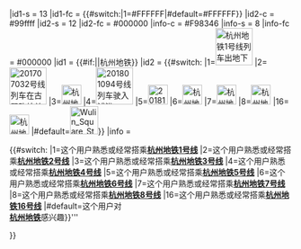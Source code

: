 {{Userbox-2
|border-c = #FFFF78
|border-s = 1
|id1-c    ={{#switch:{{{1}}}
|1={{杭州地铁颜色|1|s}}
|2={{杭州地铁颜色|2|s}}
|3={{杭州地铁颜色|3|s}}
|4={{杭州地铁颜色|4|s}}
|5={{杭州地铁颜色|5|s}}
|6={{杭州地铁颜色|6|s}}
|7={{杭州地铁颜色|7|s}}
|8={{杭州地铁颜色|8|s}}
|16={{杭州地铁颜色|16|s}}
|#default=#ff0000}}
|id1-s    = 13
|id1-fc   = {{#switch:{{{1}}}|1=#FFFFFF|#default=#FFFFFF}}
|id2-c    = #99ffff
|id2-s    = 12
|id2-fc   = #000000
|info-c   = #F98346
|info-s   = 8
|info-fc  = #000000
|id1      = {{#if:{{{1|}}}|'''{{{1}}}'''|杭州地铁}}
|id2      = {{#switch:{{{1}}}
|1=[[File:杭州地铁1号线列车出地下隧道朝翁梅站驶去IMG 4925.JPG|66px]]
|2=[[File:201707032号线列车在古翠路站单渡线折返.jpg|66px]]
|3=[[File:杭州地铁3号线车头像素画.png|35px]]
|4=[[File:201801094号线列车驶入浦沿站.jpg|66px]]
|5=[[File:20181218杭州地铁5号线车头像素图.png|35px]]
|6=[[File:杭州地铁6号线像素画.png|35px]]
|7=[[File:杭州地铁7号线像素画.png|35px]]
|8=[[File:杭州地铁8号线列车车头像素画.png|35px]]
|16=[[File:杭州地铁16号线像素画.png|35px]]
|#default=[[File:Wulin Square Station 20121229 184626.jpg|50px]]}}
|info     = <div class="center">{{#switch:{{{1|}}}
|1=这个用户熟悉或经常搭乘'''[[杭州地铁]]'''[[杭州地铁1号线|'''1号线''']]
|2=这个用户熟悉或经常搭乘'''[[杭州地铁]]'''[[杭州地铁2号线|'''2号线''']]
|3=这个用户熟悉或经常搭乘'''[[杭州地铁]]'''[[杭州地铁3号线|'''3号线''']]
|4=这个用户熟悉或经常搭乘'''[[杭州地铁]]'''[[杭州地铁4号线|'''4号线''']]
|5=这个用户熟悉或经常搭乘'''[[杭州地铁]]'''[[杭州地铁5号线|'''5号线''']]
|6=这个用户熟悉或经常搭乘'''[[杭州地铁]]'''[[杭州地铁6号线|'''6号线''']]
|7=这个用户熟悉或经常搭乘'''[[杭州地铁]]'''[[杭州地铁7号线|'''7号线''']]
|8=这个用户熟悉或经常搭乘'''[[杭州地铁]]'''[[杭州地铁8号线|'''8号线''']]
|16=这个用户熟悉或经常搭乘'''[[杭州地铁]]'''[[杭州地铁16号线|'''16号线''']]
|#default=这个用户对<br/>'''[[杭州地铁]]'''感兴趣}}'''</div>
}}
<noinclude>{{doc}}</noinclude>